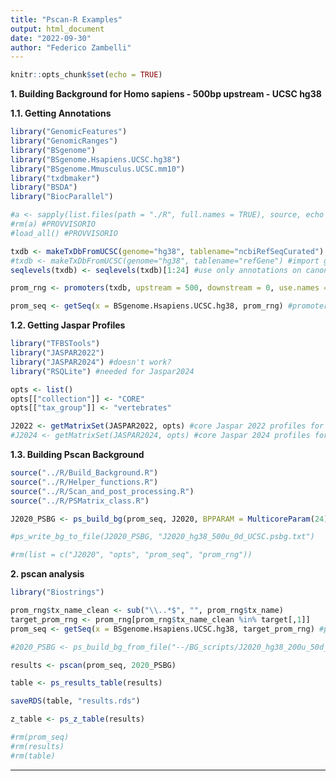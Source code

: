 ```yaml
---
title: "Pscan-R Examples"
output: html_document
date: "2022-09-30"
author: "Federico Zambelli"
---
```


```r
knitr::opts_chunk$set(echo = TRUE)
```

**1. Building Background for Homo sapiens - 500bp upstream - UCSC hg38**

  **1.1. Getting Annotations**

```r
library("GenomicFeatures")
library("GenomicRanges")
library("BSgenome")
library("BSgenome.Hsapiens.UCSC.hg38")
library("BSgenome.Mmusculus.UCSC.mm10")
library("txdbmaker")
library("BSDA")
library("BiocParallel")

#a <- sapply(list.files(path = "./R", full.names = TRUE), source, echo = FALSE) #PROVVISORIO
#rm(a) #PROVVISORIO
#load_all() #PROVVISORIO

txdb <- makeTxDbFromUCSC(genome="hg38", tablename="ncbiRefSeqCurated") #import gtf annotation from UCSC
#txdb <- makeTxDbFromUCSC(genome="hg38", tablename="refGene") #import gtf annotation from UCSC
seqlevels(txdb) <- seqlevels(txdb)[1:24] #use only annotations on canonical chromosomes

prom_rng <- promoters(txdb, upstream = 500, downstream = 0, use.names = TRUE)

prom_seq <- getSeq(x = BSgenome.Hsapiens.UCSC.hg38, prom_rng) #promoter sequences
```

  **1.2. Getting Jaspar Profiles**
  
```r
library("TFBSTools")
library("JASPAR2022")
library("JASPAR2024") #doesn't work?
library("RSQLite") #needed for Jaspar2024

opts <- list()
opts[["collection"]] <- "CORE"
opts[["tax_group"]] <- "vertebrates"

J2022 <- getMatrixSet(JASPAR2022, opts) #core Jaspar 2022 profiles for vertebrates
#J2024 <- getMatrixSet(JASPAR2024, opts) #core Jaspar 2024 profiles for vertebrates
```
  
  **1.3. Building Pscan Background**
```r
source("../R/Build_Background.R")
source("../R/Helper_functions.R")
source("../R/Scan_and_post_processing.R")
source("../R/PSMatrix_class.R")

J2020_PSBG <- ps_build_bg(prom_seq, J2020, BPPARAM = MulticoreParam(24)) #Build Pscan Background

#ps_write_bg_to_file(J2020_PSBG, "J2020_hg38_500u_0d_UCSC.psbg.txt")

#rm(list = c("J2020", "opts", "prom_seq", "prom_rng"))
```

**2. pscan analysis**

```r
library("Biostrings")

prom_rng$tx_name_clean <- sub("\\..*$", "", prom_rng$tx_name)
target_prom_rng <- prom_rng[prom_rng$tx_name_clean %in% target[,1]]
prom_seq <- getSeq(x = BSgenome.Hsapiens.UCSC.hg38, target_prom_rng) #promoter sequences

#2020_PSBG <- ps_build_bg_from_file("--/BG_scripts/J2020_hg38_200u_50d_UCSC.psbg.txt", J2020) #if you need it from a file

results <- pscan(prom_seq, 2020_PSBG)

table <- ps_results_table(results)

saveRDS(table, "results.rds")

z_table <- ps_z_table(results)

#rm(prom_seq)
#rm(results)
#rm(table)
```
  ---
